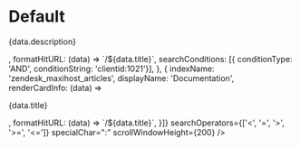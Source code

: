 
<Meta title="AlgoliaSearch" component={AlgoliaSearch} />

# Default

<Story name="Default">
  <AlgoliaSearch
    ALGOLIA_APP_ID=""
    ALGOLIA_API_SEARCH_KEY=""
    indices={[{
      indexName: 'devices',
      displayName: 'Devices',
      renderCardInfo: (data) => <p>{data.description}</p>,
      formatHitURL: (data) => `/${data.title}`,
      searchConditions: [{ conditionType: 'AND', conditionString: 'clientid:1021'}],
    }, {
      indexName: 'zendesk_maxihost_articles',
      displayName: 'Documentation',
      renderCardInfo: (data) => <p>{data.title}</p>,
      formatHitURL: (data) => `/${data.title}`,
    }]}
    searchOperators={['<', '=', '>', '>=', '<=']}
    specialChar=":"
    scrollWindowHeight={200}
  />
</Story>